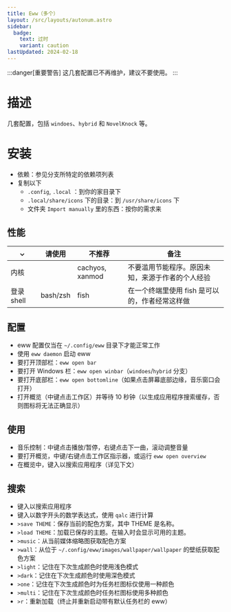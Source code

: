 ```yaml
---
title: Eww（多个）
layout: /src/layouts/autonum.astro
sidebar:
  badge:
    text: 过时
    variant: caution
lastUpdated: 2024-02-18
---
```

:::danger[重要警告]
这几套配置已不再维护，建议不要使用。
:::

# 描述
几套配置，包括 `windoes`、`hybrid` 和 `NovelKnock` 等。
# 安装
- 依赖：参见分支所特定的依赖项列表
- 复制以下
    - `.config`, `.local` ：到你的家目录下
    - `.local/share/icons` 下的目录：到 `/usr/share/icons` 下
    - 文件夹 `Import manually` 里的东西：按你的需求来

 ## 性能
|  ⌄  | 请使用 | 不推荐 | 备注                 |
| --- | ------ | ----------- | ------------------------- |
| 内核 |     | cachyos, xanmod | 不要滥用节能程序。原因未知，来源于作者的个人经验 |
| 登录 shell | bash/zsh | fish | 在一个终端里使用 fish 是可以的，作者经常这样做 |

 ## 配置
- eww 配置仅当在 `~/.config/eww` 目录下才能正常工作
- 使用 `eww daemon` 启动 eww
- 要打开顶部栏：`eww open bar`
- 要打开 Windows 栏：`eww open winbar`（`windoes`/`hybrid` 分支）
- 要打开底部栏：`eww open bottomline`（如果点击屏幕底部边缘，音乐窗口会打开）
- 打开概览（中键点击工作区）并等待 10 秒钟（以生成应用程序搜索缓存，否则图标将无法正确显示）
## 使用
- 音乐控制：中键点击播放/暂停，右键点击下一曲，滚动调整音量
- 要打开概览，中键/右键点击工作区指示器，或运行 `eww open overview`
- 在概览中，键入以搜索应用程序（详见下文）
## 搜索
- 键入以搜索应用程序
- 键入以数字开头的数学表达式，使用 `qalc` 进行计算
- `>save THEME`：保存当前的配色方案，其中 THEME 是名称。
- `>load THEME`：加载已保存的主题。在输入时会显示可用的主题。
- `>music`：从当前媒体缩略图获取配色方案
- `>wall`：从位于 `~/.config/eww/images/wallpaper/wallpaper` 的壁纸获取配色方案
- `>light`：记住在下次生成颜色时使用浅色模式
- `>dark`：记住在下次生成颜色时使用深色模式
- `>one`：记住在下次生成颜色时为任务栏图标仅使用一种颜色
- `>multi`：记住在下次生成颜色时任务栏图标使用多种颜色
- `>r`：重新加载（终止并重新启动带有默认任务栏的 eww）
